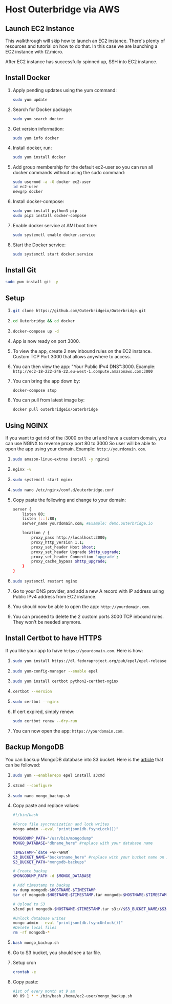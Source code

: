 # Host Outerbridge via AWS

## Launch EC2 Instance

This walkthrough will skip how to launch an EC2 instance. There's plenty of resources and tutorial on how to do that.
In this case we are launching a EC2 instance with t2.micro.

After EC2 instance has successfully spinned up, SSH into EC2 instance.

## Install Docker

1. Apply pending updates using the yum command:

   ```bash
   sudo yum update
   ```

2. Search for Docker package:

   ```bash
   sudo yum search docker
   ```

3. Get version information:

   ```bash
   sudo yum info docker
   ```

4. Install docker, run:

   ```bash
   sudo yum install docker
   ```

5. Add group membership for the default ec2-user so you can run all docker commands without using the sudo command:

   ```bash
   sudo usermod -a -G docker ec2-user
   id ec2-user
   newgrp docker
   ```

6. Install docker-compose:

   ```bash
   sudo yum install python3-pip
   sudo pip3 install docker-compose
   ```

7. Enable docker service at AMI boot time:

   ```bash
   sudo systemctl enable docker.service
   ```

8. Start the Docker service:

   ```bash
   sudo systemctl start docker.service
   ```

## Install Git

```bash
sudo yum install git -y
```

## Setup

1. ```bash
   git clone https://github.com/Outerbridgeio/Outerbridge.git
   ```

2. ```bash
   cd Outerbridge && cd docker
   ```

3. ```bash
   docker-compose up -d
   ```

4. App is now ready on port 3000.

5. To view the app, create 2 new inbound rules on the EC2 instance. Custom TCP Port 3000 that allows anywhere to access.

6. You can then view the app: "Your Public IPv4 DNS":3000. Example: `http://ec2-18-222-246-22.eu-west-1.compute.amazonaws.com:3000`

7. You can bring the app down by:

   ```bash
   docker-compose stop
   ```

8. You can pull from latest image by:

   ```bash
   docker pull outerbridgeio/outerbridge
   ```

## Using NGINX

If you want to get rid of the :3000 on the url and have a custom domain, you can use NGINX to reverse proxy port 80 to 3000
So user will be able to open the app using your domain. Example: `http://yourdomain.com`.

1. ```bash
   sudo amazon-linux-extras install -y nginx1
   ```

2. ```bash
   nginx -v
   ```

3. ```bash
   sudo systemctl start nginx
   ```

4. ```bash
   sudo nano /etc/nginx/conf.d/outerbridge.conf
   ```

5. Copy paste the following and change to your domain:

   ```bash
   server {
       listen 80;
       listen [::]:80;
       server_name yourdomain.com; #Example: demo.outerbridge.io

       location / {
           proxy_pass http://localhost:3000;
           proxy_http_version 1.1;
           proxy_set_header Host $host;
           proxy_set_header Upgrade $http_upgrade;
           proxy_set_header Connection 'upgrade';
           proxy_cache_bypass $http_upgrade;
       }
   }
   ```

6. ```bash
   sudo systemctl restart nginx
   ```

7. Go to your DNS provider, and add a new A record with IP address using Public IPv4 address from EC2 instance.

8. You should now be able to open the app: `http://yourdomain.com`.

9. You can proceed to delete the 2 custom ports 3000 TCP inbound rules. They won't be needed anymore.

## Install Certbot to have HTTPS

If you like your app to have `https://yourdomain.com`. Here is how:

1. ```bash
   sudo yum install https://dl.fedoraproject.org/pub/epel/epel-release-latest-7.noarch.rpm
   ```

2. ```bash
   sudo yum-config-manager --enable epel
   ```

3. ```bash
   sudo yum install certbot python2-certbot-nginx
   ```

4. ```bash
   certbot --version
   ```

5. ```bash
   sudo certbot --nginx
   ```

6. If cert expired, simply renew:

   ```bash
   sudo certbot renew --dry-run
   ```

7. You can now open the app: `https://yourdomain.com`.

## Backup MongoDB

You can backup MongoDB database into S3 bucket. Here is the [article](https://bansalnagesh.medium.com/backing-up-mongodb-on-aws-ec2-to-s3-b045b5727fd6) that can be followed:

1. ```bash
   sudo yum --enablerepo epel install s3cmd
   ```

2. ```bash
   s3cmd --configure
   ```

3. ```bash
   sudo nano mongo_backup.sh
   ```

4. Copy paste and replace values:

   ```bash
   #!/bin/bash

   #Force file syncronization and lock writes
   mongo admin --eval "printjson(db.fsyncLock())"

   MONGODUMP_PATH="/usr/bin/mongodump"
   MONGO_DATABASE="dbname_here" #replace with your database name

   TIMESTAMP=`date +%F-%H%M`
   S3_BUCKET_NAME="bucketname_here" #replace with your bucket name on Amazon S3
   S3_BUCKET_PATH="mongodb-backups"

   # Create backup
   $MONGODUMP_PATH -d $MONGO_DATABASE

   # Add timestamp to backup
   mv dump mongodb-$HOSTNAME-$TIMESTAMP
   tar cf mongodb-$HOSTNAME-$TIMESTAMP.tar mongodb-$HOSTNAME-$TIMESTAMP

   # Upload to S3
   s3cmd put mongodb-$HOSTNAME-$TIMESTAMP.tar s3://$S3_BUCKET_NAME/$S3_BUCKET_PATH/mongodb-$HOSTNAME-$TIMESTAMP.tar

   #Unlock database writes
   mongo admin --eval "printjson(db.fsyncUnlock())"
   #Delete local files
   rm -rf mongodb-*
   ```

5. ```bash
   bash mongo_backup.sh
   ```

6. Go to S3 bucket, you should see a tar file.

7. Setup cron

   ```bash
   crontab -e
   ```

8. Copy paste:
   ```bash
   #1st of every month at 9 am
   00 09 1 * * /bin/bash /home/ec2-user/mongo_backup.sh
   ```
